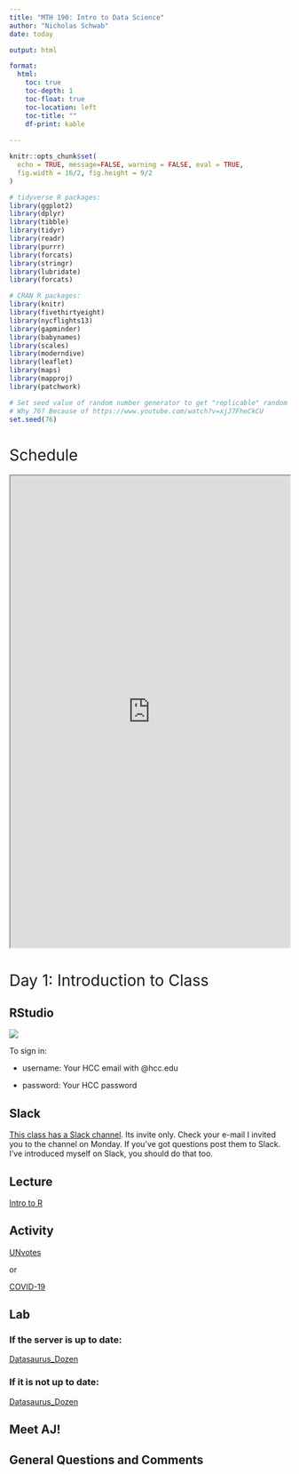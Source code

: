 ```yaml
---
title: "MTH 190: Intro to Data Science"
author: "Nicholas Schwab"
date: today

output: html

format:
  html:
    toc: true
    toc-depth: 1
    toc-float: true
    toc-location: left
    toc-title: ""
    df-print: kable
    
---
```


```{=html}
<style>
h1{font-weight: 400;}
</style>
```
```r
knitr::opts_chunk$set(
  echo = TRUE, message=FALSE, warning = FALSE, eval = TRUE, 
  fig.width = 16/2, fig.height = 9/2
)

# tidyverse R packages:
library(ggplot2)
library(dplyr)
library(tibble)
library(tidyr)
library(readr)
library(purrr)
library(forcats)
library(stringr)
library(lubridate)
library(forcats)

# CRAN R packages:
library(knitr)
library(fivethirtyeight)
library(nycflights13)
library(gapminder)
library(babynames)
library(scales)
library(moderndive)
library(leaflet)
library(maps)
library(mapproj)
library(patchwork)

# Set seed value of random number generator to get "replicable" random numbers.
# Why 76? Because of https://www.youtube.com/watch?v=xjJ7FheCkCU
set.seed(76)
```

```{=html}
<style>
h1{font-weight: 400;}
</style>
```
# Schedule

<iframe src="https://docs.google.com/spreadsheets/d/e/2PACX-1vRK1_TZx6LCqC0Wfddr2T0Sb7sX0R1zuoAesmj-TYpXtMpikenrIqQz4LHmk83PFYF1Yk4MjQB14aec/pubhtml?gid=0&amp;single=false&amp;widget=true&amp;headers=false&amp;gid=0&amp;range=A1:E31" width="100%" height="850">

</iframe>

<!-- # Day 2: A Taxonomy for Data Graphics -->

<!-- ## Summarize Reading -->

<!-- ## See Tips & Tricks -->

<!-- [The six-fixes](https://docs.google.com/document/d/1P7IyZ4On9OlrCOhygFxjC7XhQqyw8OludwChz-uFd_o/edit) -->

<!-- Help us help you: take screenshots of your screen. -->

<!-- -   macOS: Command+Shift+3 to take shot of whole screen, Command+Shift+4 to take subportion -->

<!-- -   Windows: Shift-Windows Key-S and Snip & Sketch -->

<!-- ## Taxonomy -->

<!-- [Lecture on Taxonomy](./course-materials/lectures/mdsr_viz_1_taxonomy.html) -->

<!-- [Activity on Taxonomy](./course-materials/in-class-activities/Activity_Taxonomy_of_Graphics.html) -->

<!-- ## Get a NYTimes account -->

<!-- [You get this free through HCC](https://www.hcc.edu/library/find-resources/databases-and-journals/nyt-login) -->

# Day 1: Introduction to Class

## RStudio

[![](images/rstudio_logo.png){fig-align="left"}](http://hcc-rstudiosrv1.hcc.edu:8787/s/93126cfc78a31806f480a/auth-sign-in?appUri=%2F)

To sign in:

-   username: Your HCC email with @hcc.edu

-   password: Your HCC password

## Slack

[This class has a Slack channel](https://mth190introto-dmw9119.slack.com/). Its invite only. Check your e-mail I invited you to the channel on Monday. If you've got questions post them to Slack. I've introduced myself on Slack, you should do that too.

## Lecture

[Intro to R](./course-materials/lectures/Getting_Started_with_Quarto.html)

## Activity

[UNvotes](./course-materials/application-exercises/ae-01a-un-votes/unvotes.html)

or

[COVID-19](./course-materials/application-exercises/ae-01b-covid/covid.html)

## Lab

### If the server is up to date:

[Datasaurus_Dozen](./course-materials/lab-instructions/lab-01/lab-01-hello-r.html)

### If it is not up to date:

[Datasaurus_Dozen](./course-materials/lab-instructions/lab-01/lab-01-hello-r-backup.html)

## Meet AJ!

## General Questions and Comments
